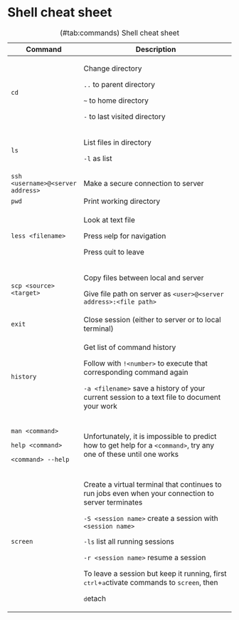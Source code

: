 # Shell cheat sheet

+-----------------------------------+--------------------------------------------------------------------------------------------------------------------+
| Command                           | Description                                                                                                        |
+===================================+====================================================================================================================+
| `cd`                              | Change directory                                                                                                   |
|                                   |                                                                                                                    |
|                                   | `..` to parent directory                                                                                           |
|                                   |                                                                                                                    |
|                                   | `~` to home directory                                                                                              |
|                                   |                                                                                                                    |
|                                   | `-` to last visited directory                                                                                      |
+-----------------------------------+--------------------------------------------------------------------------------------------------------------------+
| `ls`                              | List files in directory                                                                                            |
|                                   |                                                                                                                    |
|                                   | `-l` as list                                                                                                       |
+-----------------------------------+--------------------------------------------------------------------------------------------------------------------+
| `ssh <username>@<server address>` | Make a secure connection to server                                                                                 |
+-----------------------------------+--------------------------------------------------------------------------------------------------------------------+
| `pwd`                             | Print working directory                                                                                            |
+-----------------------------------+--------------------------------------------------------------------------------------------------------------------+
| `less <filename>`                 | Look at text file                                                                                                  |
|                                   |                                                                                                                    |
|                                   | Press <kbd>H</kbd>elp for navigation                                                                               |
|                                   |                                                                                                                    |
|                                   | Press <kbd>Q</kbd>uit to leave                                                                                     |
+-----------------------------------+--------------------------------------------------------------------------------------------------------------------+
| `scp <source> <target>`           | Copy files between local and server                                                                                |
|                                   |                                                                                                                    |
|                                   | Give file path on server as `<user>@<server address>:<file path>`                                                  |
+-----------------------------------+--------------------------------------------------------------------------------------------------------------------+
| `exit`                            | Close session (either to server or to local terminal)                                                              |
+-----------------------------------+--------------------------------------------------------------------------------------------------------------------+
| `history`                         | Get list of command history                                                                                        |
|                                   |                                                                                                                    |
|                                   | Follow with `!<number>` to execute that corresponding command again                                                |
|                                   |                                                                                                                    |
|                                   | `-a <filename>` save a history of your current session to a text file to document your work                        |
+-----------------------------------+--------------------------------------------------------------------------------------------------------------------+
| `man <command>`                   | Unfortunately, it is impossible to predict how to get help for a `<command>`, try any one of these until one works |
|                                   |                                                                                                                    |
| `help <command>`                  |                                                                                                                    |
|                                   |                                                                                                                    |
| `<command> --help`                |                                                                                                                    |
+-----------------------------------+--------------------------------------------------------------------------------------------------------------------+
| `screen`                          | Create a virtual terminal that continues to run jobs even when your connection to server terminates                |
|                                   |                                                                                                                    |
|                                   | `-S <session name>` create a session with `<session name>`                                                         |
|                                   |                                                                                                                    |
|                                   | `-ls` list all running sessions                                                                                    |
|                                   |                                                                                                                    |
|                                   | `-r <session name>` resume a session                                                                               |
|                                   |                                                                                                                    |
|                                   | To leave a session but keep it running, first <kbd>ctrl</kbd>+<kbd>a</kbd>ctivate commands to `screen`, then       |
|                                   |                                                                                                                    |
|                                   | <kbd>d</kbd>etach                                                                                                  |
+-----------------------------------+--------------------------------------------------------------------------------------------------------------------+

: (\#tab:commands) Shell cheat sheet
